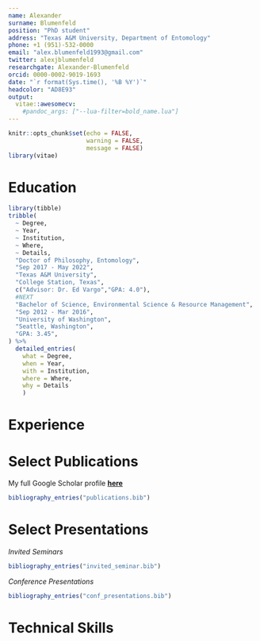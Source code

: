 ```yaml
---
name: Alexander
surname: Blumenfeld
position: "PhD student"
address: "Texas A&M University, Department of Entomology"
phone: +1 (951)-532-0000
email: "alex.blumenfeld1993@gmail.com"
twitter: alexjblumenfeld
researchgate: Alexander-Blumenfeld
orcid: 0000-0002-9019-1693
date: "`r format(Sys.time(), '%B %Y')`"
headcolor: "AD8E93"
output: 
  vitae::awesomecv:
    #pandoc_args: ["--lua-filter=bold_name.lua"]
---
```


```r
knitr::opts_chunk$set(echo = FALSE,
                      warning = FALSE,
                      message = FALSE)
library(vitae)
```

# Education

```r
library(tibble)
tribble(
  ~ Degree,
  ~ Year,
  ~ Institution,
  ~ Where,
  ~ Details,
  "Doctor of Philosophy, Entomology",
  "Sep 2017 - May 2022",
  "Texas A&M University",
  "College Station, Texas",
  c("Advisor: Dr. Ed Vargo","GPA: 4.0"),
  #NEXT
  "Bachelor of Science, Environmental Science & Resource Management",
  "Sep 2012 - Mar 2016",
  "University of Washington",
  "Seattle, Washington",
  "GPA: 3.45",
) %>% 
  detailed_entries(
    what = Degree,
    when = Year,
    with = Institution,
    where = Where,
    why = Details
    )
```

# Experience

# Select Publications
My full Google Scholar profile [**here**](https://scholar.google.com/citations?user=nQyX0eoAAAAJ&hl=en)
```r
bibliography_entries("publications.bib")
```

# Select Presentations
*Invited Seminars*
```r
bibliography_entries("invited_seminar.bib")
```

*Conference Presentations*
```r
bibliography_entries("conf_presentations.bib")
```

# Technical Skills

